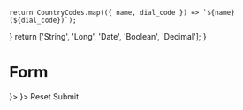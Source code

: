 


    return CountryCodes.map(({ name, dial_code }) => `${name} (${dial_code})`);
}
    return ['String', 'Long', 'Date', 'Boolean', 'Decimal'];
}

<Meta title="Components/Form"/>

# Form

<Preview>
    <Story name="Overview">
        <div style={{ display: 'flex', justifyContent: 'center', margin: '0 auto', width: '60vw', maxWidth: '70rem'}}>
            <Form>
                <Form.Fieldset legend="Form fields">
                    <Form.Text label="Input" />
                    <Form.InputGroup label="Phone" prefix={<Form.Select label="Phone prefix" values={getCountryCodes()} value="France (+33)" style={{ width: '14rem' }}/>}>
                        <Form.Tel label="Phone number" />
                    </Form.InputGroup>
                    <Form.InputGroup label="Column" suffix={<Form.Select label="Column type" values={getColumnTypes()} value="Date" />}>
                        <Form.Text label="Column name" />
                    </Form.InputGroup>
                    <Form.InputGroup label="Amount"
                                     prefix="$"
                                     suffix=".00">
                        <Form.Number label="Amount without decimal" min="1" step="1" />
                    </Form.InputGroup>
                    <Form.File label="File" />
                    <Form.Password label="Password" />
                    <Form.Datalist label="Datalist" values={['foo', 'bar']} />
                    <Form.Search label="Search" />
                    <Form.Textarea label="Textarea" />
                    <Form.Range label="Range" />
                    <Form.Select label="Select" values={['', 'foo', 'bar']} value="foo"/>
                    <Form.Select label="Select multiple" values={['foo', 'bar']} multiple value={['foo']} />
                    <Form.Checkbox label="Checkbox" checked />
                    <Form.Radio label="Radio" checked />
                    <Form.Switch label="Switch" checked />
                </Form.Fieldset>
                <Form.Buttons>
                    <Button.Secondary type="reset" onClick={action('clicked')}>Reset</Button.Secondary>
                    <Button.Primary onClick={action('clicked')}>Submit</Button.Primary>
                </Form.Buttons>
            </Form>
        </div>
    </Story>
</Preview>